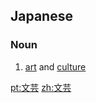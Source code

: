 ==Japanese==
{{ja-kanjitab|文|芸}}

===Noun===
{{ja-noun|ぶんげい}}
# [[art]] and [[culture]]

[[pt:文芸]]
[[zh:文芸]]
